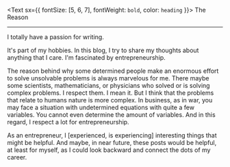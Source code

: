 <Text sx={{ fontSize: [5, 6, 7], fontWeight: `bold`, color: `heading` }}>
The Reason
</Text>

---
I totally have a passion for writing.

It's part of my hobbies. In this blog, I try to share my thoughts about anything that I care. I'm fascinated by entrepreneurship.

The reason behind why some determined people make an enormous effort to solve unsolvable problems is always marvelous for me. There maybe some scientists, mathematicians, or
physicians who solved or is solving complex problems. I respect them. I mean it. But I think that the problems that relate to humans nature is more complex. In business, as in war,
you may face a situation with undetermined equations with quite a few variables. You cannot even determine the amount of variables. And in this regard, I respect a lot for entrepreneurship.


As an entrepreneur, I [experienced, is experiencing] interesting things that might be helpful. And maybe, in near future, these posts would be helpful, at least for myself, as I could look backward and connect the dots of my career.